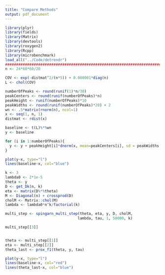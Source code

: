 ```yaml
---
title: "Compare Methods"
output: pdf_document
---
```


```r
library(plyr)
library(fields)
library(Matrix)
library(devtools)
library(roxygen2)
library(Rcpp)
library(microbenchmark)
load_all("../Code/detrendr")
################################################################################
n <- 24*60*60/20

COV <- exp(-distmat^2/(n*5)) + 0.000001*diag(n)
L <- chol(COV)  

numberOfPeaks <- round(runif(1)*n/30)
peakCenters <- round(runif(numberOfPeaks)*n)
peakHeight <- runif(numberOfPeaks)*10
peakWidths <- round(runif(numberOfPeaks)*20) + 2
wn <- .5*matrix(rnorm(n), ncol=1)
x <- seq(1, n, 1)
distmat <- rdist(x)

baseline <- t(L)%*%wn
y <- baseline 

for (i in 1:numberOfPeaks){
  y <- y + peakHeight[i]*dnorm(x, mean=peakCenters[i], sd = peakWidths[i])
}

plot(y~x, type="l")
lines(baseline~x, col="blue")

k <- 3
lambda0 <- 2*1e-5
theta <- y
D <- get_Dk(n, k)
eta <- matrix(D%*%theta)
M <- Diagonal(n) + crossprod(D)
cholM <- Matrix::chol(M)
lambda <- lambda0*n^k/factorial(k)

multi_step <- spingarn_multi_step(theta, eta, y, D, cholM,
                                 lambda, tau, 1, 50000, k)

multi_step[[3]]


theta <- multi_step[[1]]
eta <- multi_step[[2]]
theta_last <- prox_f1(theta, y, tau)

plot(y~x, type="l")
lines(baseline~x, col="red")
lines(theta_last~x, col="blue")

```


